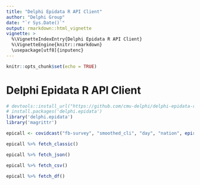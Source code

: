 ```yaml
---
title: "Delphi Epidata R API Client"
author: "Delphi Group"
date: "`r Sys.Date()`"
output: rmarkdown::html_vignette
vignette: >
  %\VignetteIndexEntry{Delphi Epidata R API Client}
  %\VignetteEngine{knitr::rmarkdown}
  \usepackage[utf8]{inputenc}
---
```


```r
knitr::opts_chunk$set(echo = TRUE)
```

# Delphi Epidata R API Client

```r
# devtools::install_url("https://github.com/cmu-delphi/delphi-epidata-r/releases/latest/download/delphi-epidata.tar.gz")
# install.packages('delphi.epidata')
library('delphi.epidata')
library('magrittr')
```


```r
epicall <- covidcast("fb-survey", "smoothed_cli", "day", "nation", epirange(20210405, 20210410), "us")
```
```r
epicall %>% fetch_classic()
```

```r
epicall %>% fetch_json()
```

```r
epicall %>% fetch_csv()
```

```r
epicall %>% fetch_df()
```
